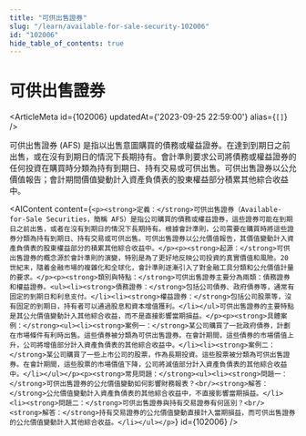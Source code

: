 ```yaml
---
title: "可供出售證券"
slug: "/learn/available-for-sale-security-102006"
id: "102006"
hide_table_of_contents: true
---
```



# 可供出售證券

<ArticleMeta id={102006} updatedAt={'2023-09-25 22:59:00'} alias={`[]`} />
<div className='border-solid border-b border-t-0 my-4 border-[var(--ifm-color-gray-300)]' />

可供出售證券 (AFS) 是指以出售意圖購買的債務或權益證券。在達到到期日之前出售，或在沒有到期日的情況下長期持有。會計準則要求公司將債務或權益證券的任何投資在購買時分類為持有到期日、持有交易或可供出售。可供出售證券以公允價值報告；會計期間價值變動計入資產負債表的股東權益部分積累其他綜合收益中。

<AIContent content={`<p><strong>定義：</strong>可供出售證券（Available-for-Sale Securities，簡稱 AFS）是指公司購買的債務或權益證券，這些證券可能在到期日之前出售，或者在沒有到期日的情況下長期持有。根據會計準則，公司需要在購買時將這些證券分類為持有到期日、持有交易或可供出售。可供出售證券以公允價值報告，其價值變動計入資產負債表的股東權益部分的積累其他綜合收益中。</p><p><strong>起源：</strong>可供出售證券的概念源於會計準則的演變，特別是為了更好地反映公司投資的真實價值和風險。20 世紀末，隨着金融市場的複雜化和全球化，會計準則逐漸引入了對金融工具分類和公允價值計量的要求。</p><p><strong>類別與特點：</strong>可供出售證券主要分為兩類：債務證券和權益證券。<ul><li><strong>債務證券：</strong>包括公司債券、政府債券等，通常有固定的到期日和利息支付。</li><li><strong>權益證券：</strong>包括公司股票等，沒有固定的到期日，持有者可以通過股息和資本增值獲利。</li></ul>可供出售證券的主要特點是其公允價值變動計入其他綜合收益，而不是直接影響當期損益。</p><p><strong>具體案例：</strong><ul><li><strong>案例一：</strong>某公司購買了一批政府債券，計劃在市場條件有利時出售。這些債券被分類為可供出售證券。在會計期間，這些債券的市場價值上升，公司將增值部分計入資產負債表的其他綜合收益中。</li><li><strong>案例二：</strong>某公司購買了一些上市公司的股票，作為長期投資。這些股票被分類為可供出售證券。在會計期間，這些股票的市場價值下降，公司將減值部分計入資產負債表的其他綜合收益中。</li></ul></p><p><strong>常見問題：</strong><ul><li><strong>問題一：</strong>可供出售證券的公允價值變動如何影響財務報表？<br/><strong>解答：</strong>公允價值變動計入資產負債表的其他綜合收益中，不直接影響當期損益。</li><li><strong>問題二：</strong>可供出售證券與持有交易證券有何區別？<br/><strong>解答：</strong>持有交易證券的公允價值變動直接計入當期損益，而可供出售證券的公允價值變動計入其他綜合收益。</li></ul></p>`} id={102006} />
